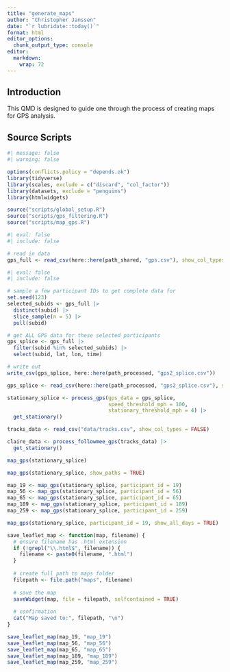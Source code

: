 ```yaml
---
title: "generate_maps"
author: "Christopher Janssen"
date: "`r lubridate::today()`"
format: html
editor_options:
  chunk_output_type: console
editor:
  markdown:
    wrap: 72
---
```


## Introduction

This QMD is designed to guide one through the process of creating maps for GPS analysis.

## Source Scripts

```r
#| message: false
#| warning: false

options(conflicts.policy = "depends.ok") 
library(tidyverse)
library(scales, exclude = c("discard", "col_factor"))
library(datasets, exclude = "penguins")
library(htmlwidgets)

source("scripts/global_setup.R")
source("scripts/gps_filtering.R")
source("scripts/map_gps.R")
```

```r
#| eval: false
#| include: false

# read in data
gps_full <- read_csv(here::here(path_shared, "gps.csv"), show_col_types = FALSE)
```

```r
#| eval: false
#| include: false

# sample a few participant IDs to get complete data for
set.seed(123)  
selected_subids <- gps_full |> 
  distinct(subid) |> 
  slice_sample(n = 5) |>  
  pull(subid)

# get ALL GPS data for these selected participants
gps_splice <- gps_full |> 
  filter(subid %in% selected_subids) |> 
  select(subid, lat, lon, time)

# write out
write_csv(gps_splice, here::here(path_processed, "gps2_splice.csv"))
```

```r
gps_splice <- read_csv(here::here(path_processed, "gps2_splice.csv"), show_col_types = FALSE)
```

```r
stationary_splice <- process_gps(gps_data = gps_splice,
                                 speed_threshold_mph = 100,
                                 stationary_threshold_mph = 4) |> 
  get_stationary()
```

```r
tracks_data <- read_csv("data/tracks.csv", show_col_types = FALSE)

claire_data <- process_followmee_gps(tracks_data) |> 
  get_stationary()

```


```r
map_gps(stationary_splice)
```

```r
map_gps(stationary_splice, show_paths = TRUE)
```

```r
map_19 <- map_gps(stationary_splice, participant_id = 19)
map_56 <- map_gps(stationary_splice, participant_id = 56)
map_65 <- map_gps(stationary_splice, participant_id = 65)
map_189 <- map_gps(stationary_splice, participant_id = 189)
map_259 <- map_gps(stationary_splice, participant_id = 259)
```

```r
map_gps(stationary_splice, participant_id = 19, show_all_days = TRUE)
```

```r
save_leaflet_map <- function(map, filename) {
  # ensure filename has .html extension
  if (!grepl("\\.html$", filename)) {
    filename <- paste0(filename, ".html")
  }
  
  # create full path to maps folder
  filepath <- file.path("maps", filename)
  
  # save the map
  saveWidget(map, file = filepath, selfcontained = TRUE)
  
  # confirmation
  cat("Map saved to:", filepath, "\n")
}
```

```r
save_leaflet_map(map_19, "map_19")
save_leaflet_map(map_56, "map_56")
save_leaflet_map(map_65, "map_65")
save_leaflet_map(map_189, "map_189")
save_leaflet_map(map_259, "map_259")
```

